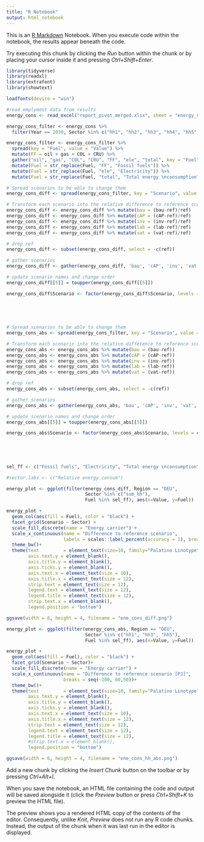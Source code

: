 ```yaml
---
title: "R Notebook"
output: html_notebook
---
```


This is an [R Markdown](http://rmarkdown.rstudio.com) Notebook. When you execute code within the notebook, the results appear beneath the code. 

Try executing this chunk by clicking the *Run* button within the chunk or by placing your cursor inside it and pressing *Ctrl+Shift+Enter*. 

```r
library(tidyverse)
library(readxl)
library(extrafont)
library(showtext)

loadfonts(device = "win")
```

```r
#read emplyment data from results
energy_cons <- read_excel("report_pivot_merged.xlsx", sheet = "energy_cons_sec_yr")
```

```r
energy_cons_filter <- energy_cons %>%
  filter(Year == 2030, Sector %in% c("hh1", "hh2", "hh3", "hh4", "hh5", "sum_hh"))

energy_cons_filter <- energy_cons_filter %>%
  spread(key = "Fuel", value = "Value") %>%
  mutate(FF = oil + gas + COL + CRU) %>%
  gather("oil", "gas", "COL", "CRU", "FF", "ele", "total", key = "Fuel", value = "Value") %>%
  mutate(Fuel = str_replace(Fuel, "FF", "Fossil fuels")) %>%
  mutate(Fuel = str_replace(Fuel, "ele", "Electricity")) %>%
  mutate(Fuel = str_replace(Fuel, "total", "Total energy \nconsumption"))


```


```r

# Spread scenarios to be able to change them
energy_cons_diff <- spread(energy_cons_filter, key = "Scenario", value = "Value")

# Transform each scenario into the relative difference to reference scenario
energy_cons_diff <- energy_cons_diff %>% mutate(bau = (bau-ref)/ref)
energy_cons_diff <- energy_cons_diff %>% mutate(cAP = (cAP-ref)/ref)
energy_cons_diff <- energy_cons_diff %>% mutate(inv = (inv-ref)/ref)
energy_cons_diff <- energy_cons_diff %>% mutate(lab = (lab-ref)/ref)
energy_cons_diff <- energy_cons_diff %>% mutate(vat = (vat-ref)/ref)

# drop ref
energy_cons_diff <- subset(energy_cons_diff, select = -c(ref))

# gather scenarios
energy_cons_diff <- gather(energy_cons_diff, 'bau', 'cAP', 'inv', 'vat', 'lab', key = 'Scenario', value = 'Value')

# update scenario names and change order
energy_cons_diff[[5]] = toupper(energy_cons_diff[[5]])

energy_cons_diff$Scenario <- factor(energy_cons_diff$Scenario, levels = c("BAU",
                                                                            "VAT",
                                                                            "LAB",
                                                                            "CAP",
                                                                            "INV"))
```

```r

# Spread scenarios to be able to change them
energy_cons_abs <- spread(energy_cons_filter, key = "Scenario", value = "Value")

# Transform each scenario into the relative difference to reference scenario
energy_cons_abs <- energy_cons_abs %>% mutate(bau = (bau-ref))
energy_cons_abs <- energy_cons_abs %>% mutate(cAP = (cAP-ref))
energy_cons_abs <- energy_cons_abs %>% mutate(inv = (inv-ref))
energy_cons_abs <- energy_cons_abs %>% mutate(lab = (lab-ref))
energy_cons_abs <- energy_cons_abs %>% mutate(vat = (vat-ref))

# drop ref
energy_cons_abs <- subset(energy_cons_abs, select = -c(ref))

# gather scenarios
energy_cons_abs <- gather(energy_cons_abs, 'bau', 'cAP', 'inv', 'vat', 'lab', key = 'Scenario', value = 'Value')

# update scenario names and change order
energy_cons_abs[[5]] = toupper(energy_cons_abs[[5]])

energy_cons_abs$Scenario <- factor(energy_cons_abs$Scenario, levels = c("BAU",
                                                                            "VAT",
                                                                            "LAB",
                                                                            "CAP",
                                                                            "INV"))
```

```r
sel_ff <- c("Fossil fuels", "Electricity", "Total energy \nconsumption")

#sector.labs <- c("Relative energy consum")

```

```r
energy_plot <- ggplot(filter(energy_cons_diff, Region == "DEU",
                             Sector %in% c("sum_hh"),
                             Fuel %in% sel_ff), aes(x=Value, y=Fuel))

energy_plot +
  geom_col(aes(fill = Fuel), color = "black") +
  facet_grid(Scenario ~ Sector) +
  scale_fill_discrete(name = "Energy carrier") +
  scale_x_continuous(name = "Difference to reference scenario",
                     labels = scales::label_percent(accuracy = 1), breaks = seq(-0.6, 0.3,0.1))+
  theme_bw()+
  theme(text         = element_text(size=10, family="Palatino Linotype"),
        axis.text.y = element_blank(),
        axis.title.y = element_blank(),
        axis.ticks.y = element_blank(),
        axis.text.x = element_text(size = 10),
        axis.title.x = element_text(size = 12),
        strip.text = element_text(size = 12),
        legend.text = element_text(size = 12),
        legend.title = element_text(size = 12),
        strip.text.x = element_blank(),
        legend.position = "bottom")

ggsave(width = 6, height = 4, filename = "ene_cons_diff.png")

```

```r
energy_plot <- ggplot(filter(energy_cons_abs, Region == "DEU",
                             Sector %in% c("hh1", "hh3", "hh5"),
                             Fuel %in% sel_ff), aes(x=Value, y=Fuel))

energy_plot +
  geom_col(aes(fill = Fuel), color = "black") +
  facet_grid(Scenario ~ Sector)+
  scale_fill_discrete(name = "Energy carrier") +
  scale_x_continuous(name = "Difference to reference scenario [PJ]",
                     breaks = seq(-200, 60,50))+
  theme_bw()+
  theme(text         = element_text(size=10, family="Palatino Linotype"),
        axis.text.y = element_blank(),
        axis.title.y = element_blank(),
        axis.ticks.y = element_blank(),
        axis.text.x = element_text(size = 10),
        axis.title.x = element_text(size = 12),
        strip.text = element_text(size = 12),
        legend.text = element_text(size = 12),
        legend.title = element_text(size = 12),
        #strip.text.x = element_blank(),
        legend.position = "bottom")

ggsave(width = 6, height = 4, filename = "ene_cons_hh_abs.png")

```

Add a new chunk by clicking the *Insert Chunk* button on the toolbar or by pressing *Ctrl+Alt+I*.

When you save the notebook, an HTML file containing the code and output will be saved alongside it (click the *Preview* button or press *Ctrl+Shift+K* to preview the HTML file).

The preview shows you a rendered HTML copy of the contents of the editor. Consequently, unlike *Knit*, *Preview* does not run any R code chunks. Instead, the output of the chunk when it was last run in the editor is displayed.
